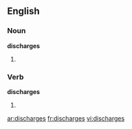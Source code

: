 ==English==

===Noun===
'''discharges'''
# {{plural of|[[discharge]]}}

===Verb===
'''discharges'''

# {{third-person singular of|[[discharge]]}}

[[ar:discharges]]
[[fr:discharges]]
[[vi:discharges]]